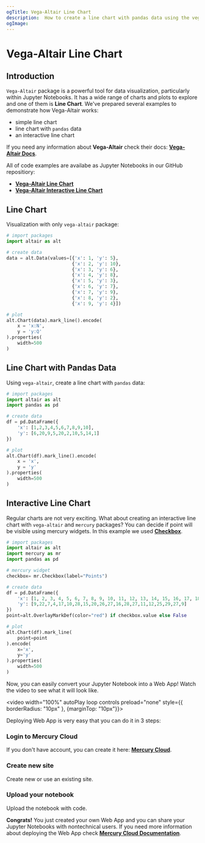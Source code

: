 ```yaml
---
ogTitle: Vega-Altair Line Chart 
description:  How to create a line chart with pandas data using the vega-altair (Python package) in Jupyter Notebook.
ogImage:
---
```



# Vega-Altair Line Chart

## Introduction

`Vega-Altair` package is a powerful tool for data visualization, particularly within Jupyter Notebooks. It has a wide range of charts and plots to explore and one of them is **Line Chart**. We've prepared several examples to demonstrate how Vega-Altair works:

- simple line chart  
- line chart with `pandas` data
- an interactive line chart 

If you need any information about **Vega-Altair** check their docs: [**Vega-Altair Docs**](https://altair-viz.github.io/).

All of code examples are availabe as Jupyter Notebooks in our GitHub repositiory:
- [**Vega-Altair Line Chart**](https://github.com/mljar/mercury-integrations/blob/main/visualizations/vega-altair/vega-altair-line-chart.ipynb)
- [**Vega-Altair Interactive Line Chart**](https://github.com/mljar/mercury-integrations/blob/main/visualizations/vega-altair/vega-altair-interactive-line-chart.ipynb)

## Line Chart 

Visualization with only `vega-altair` package:

```python 
# import packages
import altair as alt 

# create data 
data = alt.Data(values=[{'x': 1, 'y': 5},
                        {'x': 2, 'y': 10},
                        {'x': 3, 'y': 6},
                        {'x': 4, 'y': 8},
                        {'x': 5, 'y': 3},
                        {'x': 6, 'y': 7},
                        {'x': 7, 'y': 9},
                        {'x': 8, 'y': 2},
                        {'x': 9, 'y': 4}])

# plot 
alt.Chart(data).mark_line().encode(
    x = 'x:N',
    y = 'y:Q'
).properties(
    width=500
)
```

<Screenshot src={simplechartPng} alt="Simple vega-altair line chart" />

## Line Chart with Pandas Data

Using `vega-altair`, create a line chart with `pandas` data:

```python 
# import packages 
import altair as alt 
import pandas as pd 

# create data 
df = pd.DataFrame({
    'x': [1,2,3,4,5,6,7,8,9,10],
    'y': [6,20,9,5,20,2,10,5,14,1]
})

# plot 
alt.Chart(df).mark_line().encode(
    x = 'x',
    y = 'y'
).properties(
    width=500
)
```

<Screenshot src={pandaschartPng} alt="Vega-altair line chart with pandas data." />

## Interactive Line Chart 

Regular charts are not very exciting. What about creating an interactive line chart with `vega-altair` and `mercury` packages? You can decide if point will be visible using mercury widgets. In this example we used [**Checkbox**](https://runmercury.com/docs/input-widgets/checkbox/).

```python 
# import packages
import altair as alt 
import mercury as mr 
import pandas as pd 
```

```python 
# mercury widget
checkbox= mr.Checkbox(label="Points")
```

```python 
# create data 
df = pd.DataFrame({
    'x': [1, 2, 3, 4, 5, 6, 7, 8, 9, 10, 11, 12, 13, 14, 15, 16, 17, 18, 19, 20],
    'y': [9,22,7,4,17,10,28,15,20,26,27,16,28,27,11,12,25,29,27,9]
})
point=alt.OverlayMarkDef(color="red") if checkbox.value else False

# plot 
alt.Chart(df).mark_line(
    point=point
).encode(
    x='x',
    y='y'
).properties(
    width=500
)
```

Now, you can easily convert your Jupyter Notebook into a Web App! Watch the video to see what it will look like.

<video width="100%" autoPlay loop controls preload="none" style={{ borderRadius: "10px" }, {marginTop: "10px"}}>
  <source
    src="/images/integrations/vega-altair/line-chart/vega-altair-mercury.mp4"
    type="video/mp4"
  />
</video>

Deploying Web App is very easy that you can do it in 3 steps:

<div className="steps-container">

### Login to Mercury Cloud

If you don't have account, you can create it here: [**Mercury Cloud**](https://cloud.runmercury.com/register).

### Create new site

Create new or use an existing site. 

### Upload your notebook

Upload the notebook with code.

</div>

**Congrats!** You just created your own Web App and you can share your Jupyter Notebooks with nontechnical users. If you need more information about deploying the Web App check [**Mercury Cloud Documentation**](https://runmercury.com/docs/cloud/).